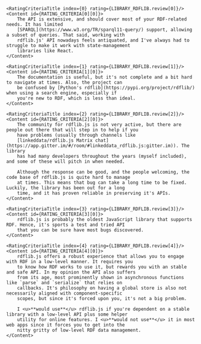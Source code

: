 
<AuthorNote title="Should you choose rdflib.js?">
    <ReviewHeader library={LIBRARY_RDFLIB}/>

    <RatingCriteriaTitle index={0} rating={LIBRARY_RDFLIB.review[0]}/>
    <Content id={RATING_CRITERIA[0][0]}>
        The API is extensive, and should cover most of your RDF-related needs. It has limited
        [SPARQL](https://www.w3.org/TR/sparql11-query/) support, allowing a subset of queries. That said, working with
        rdflib.js' API nowadays feels antiquated, and I've always had to struggle to make it work with state-management
        libraries like React.
    </Content>

    <RatingCriteriaTitle index={1} rating={LIBRARY_RDFLIB.review[1]}/>
    <Content id={RATING_CRITERIA[1][0]}>
        The documentation is useful, but it's not complete and a bit hard to navigate at times. Also, the project can
        be confused by [Python's rdflib](https://pypi.org/project/rdflib/) when using a search engine, especially if
        you're new to RDF, which is less than ideal.
    </Content>

    <RatingCriteriaTitle index={2} rating={LIBRARY_RDFLIB.review[2]}/>
    <Content id={RATING_CRITERIA[2][0]}>
        The community for rdflib.js is not very active, but there are people out there that will step in to help if you
        have problems (usually through channels like
        [linkeddata/rdflib.js Matrix chat](https://app.gitter.im/#/room/#linkeddata_rdflib.js:gitter.im)). The library
        has had many developers throughout the years (myself included), and some of these will pitch in when needed.

        Although the response can be good, and the people welcoming, the code base of rdflib.js is quite hard to manage
        at times. This means that bug can take a long time to be fixed. Luckily, the library has been out for a long
        time, and it has proven reliable in preserving it's APIs.
    </Content>

    <RatingCriteriaTitle index={3} rating={LIBRARY_RDFLIB.review[3]}/>
    <Content id={RATING_CRITERIA[3][0]}>
        rdflib.js is probably the oldest JavaScript library that supports RDF. Hence, it's sports a test and tried API
        that you can be sure have most bugs discovered.
    </Content>

    <RatingCriteriaTitle index={4} rating={LIBRARY_RDFLIB.review[4]}/>
    <Content id={RATING_CRITERIA[4][0]}>
        rdflib.js offers a robust experience that allows you to engage with RDF in a low-level manner. It requires you
        to know how RDF works to use it, but rewards you with an stable and safe API. In my opinion the API also suffers
        from its age, most prominently shown in asynchronous functions like `parse` and `serialize` that relies on
        callbacks. It's philosophy on having a global store is also not necessarily aligned with component-specific
        scopes, but since it's forced upon you, it's not a big problem.

        I <u>**would use**</u> rdflib.js if you're dependent on a stable library with a low-level API plus some helper
        utility for online features. I <u>**would not use**</u> it in most web apps since it forces you to get into the
        nitty gritty of low-level RDF data management.
    </Content>
</AuthorNote>